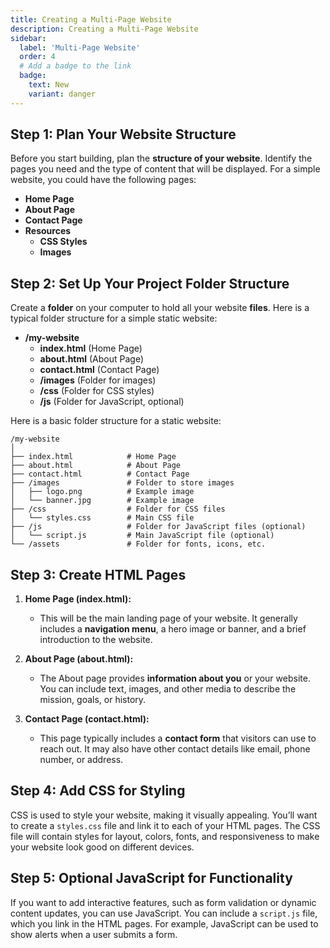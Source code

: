 ```yaml
---
title: Creating a Multi-Page Website
description: Creating a Multi-Page Website
sidebar:
  label: 'Multi-Page Website'
  order: 4
  # Add a badge to the link
  badge:
    text: New
    variant: danger
---
```


## Step 1: Plan Your Website Structure

Before you start building, plan the **structure of your website**. Identify the pages you need and the type of content that will be displayed. For a simple website, you could have the following pages:

- **Home Page** 
- **About Page**
- **Contact Page**
- **Resources**
    - **CSS Styles**
    - **Images**

## Step 2: Set Up Your Project Folder Structure

Create a **folder** on your computer to hold all your website **files**. Here is a typical folder structure for a simple static website:

- **/my-website**
  - **index.html** (Home Page)
  - **about.html** (About Page)
  - **contact.html** (Contact Page)
  - **/images** (Folder for images)
  - **/css** (Folder for CSS styles)
  - **/js** (Folder for JavaScript, optional)

Here is a basic folder structure for a static website:

```
/my-website
│
├── index.html            # Home Page
├── about.html            # About Page
├── contact.html          # Contact Page
├── /images               # Folder to store images
│   ├── logo.png          # Example image
│   └── banner.jpg        # Example image
├── /css                  # Folder for CSS files
│   └── styles.css        # Main CSS file
├── /js                   # Folder for JavaScript files (optional)
│   └── script.js         # Main JavaScript file (optional)
└── /assets               # Folder for fonts, icons, etc.
```  

## Step 3: Create HTML Pages

1. **Home Page (index.html):**
   - This will be the main landing page of your website. It generally includes a **navigation menu**, a hero image or banner, and a brief introduction to the website.
   
2. **About Page (about.html):**
   - The About page provides **information about you** or your website. You can include text, images, and other media to describe the mission, goals, or history.

3. **Contact Page (contact.html):**
   - This page typically includes a **contact form** that visitors can use to reach out. It may also have other contact details like email, phone number, or address.

## Step 4: Add CSS for Styling

CSS is used to style your website, making it visually appealing. You’ll want to create a `styles.css` file and link it to each of your HTML pages. The CSS file will contain styles for layout, colors, fonts, and responsiveness to make your website look good on different devices.

## Step 5: Optional JavaScript for Functionality

If you want to add interactive features, such as form validation or dynamic content updates, you can use JavaScript. You can include a `script.js` file, which you link in the HTML pages. For example, JavaScript can be used to show alerts when a user submits a form.
